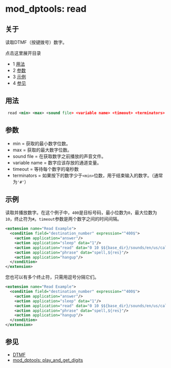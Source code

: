 # mod_dptools: read 

 

## 关于

读取DTMF（按键拨号）数字。

点击这里展开目录

* 1 [用法](#usage)
* 2 [参数](#parameters)
* 3 [示例](#examples)
* 4 [参见](#see-also)

## 用法

```xml
 read <min> <max> <sound file> <variable name> <timeout> <terminators>
```

## 参数

* min = 获取的最小数字位数。
* max = 获取的最大数字位数。
* sound file = 在获取数字之前播放的声音文件。
* variable name = 数字应该存放的通道变量。
* timeout = 等待每个数字的毫秒数
* terminators = 如果按下的数字少于`<min>`位数，用于结束输入的数字。（通常为`'#'`）

## 示例

读取并播放数字。在这个例子中，`400`是目标号码，最小位数为`0`，最大位数为`10`，终止符为`#`。`timeout`参数是两个数字之间的时间间隔。

```xml
<extension name="Read Example">
  <condition field="destination_number" expression="^400$">
    <action application="answer"/>
    <action application="sleep" data="1"/>
    <action application="read" data="0 10 $${base_dir}/sounds/en/us/callie/conference/8000/conf-pin.wav res 10000 #"/>
    <action application="phrase" data="spell,${res}"/>
    <action application="hangup"/>
  </condition>
</extension>
```

您也可以有多个终止符，只需用逗号分隔它们。

```xml
<extension name="Read Example">
  <condition field="destination_number" expression="^400$">
    <action application="answer"/>
    <action application="sleep" data="1"/>
    <action application="read" data="0 10 $${base_dir}/sounds/en/us/callie/conference/8000/conf-pin.wav res 10000 #,*"/>
    <action application="phrase" data="spell,${res}"/>
    <action application="hangup"/>
  </condition>
</extension>
```

## 参见

* [DTMF](../../Configuration/DTMF_9634268.mdx#5-other)
* [mod\_dptools: play\_and\_get\_digits](./6586933.mdx#about)